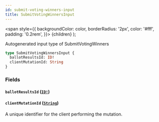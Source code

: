 ```yaml
---
id: submit-voting-winners-input
title: SubmitVotingWinnersInput
---
```


<span
style={{
      backgroundColor: color,
      borderRadius: '2px',
      color: '#fff',
      padding: '0.2rem',
    }}>
{children}
</span>
);

Autogenerated input type of SubmitVotingWinners

```graphql
type SubmitVotingWinnersInput {
  ballotResultsId: ID!
  clientMutationId: String
}
```

### Fields

#### `ballotResultsId` ([`ID!`](/api/scalars/id))

#### `clientMutationId` ([`String`](/api/scalars/string))

A unique identifier for the client performing the mutation.
